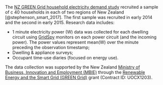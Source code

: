 The [NZ GREEN Grid household electricity demand study](https://cfsotago.github.io/GREENGridData/) recruited a sample of c 40 households in each of two regions of New Zealand [@stephenson_smart_2017]. The first sample was recruited in early 2014 and the second in early 2015. Research data includes:

  * 1 minute electricity power (W) data was collected for each dwelling circuit using [GridSpy](https://gridspy.com/) monitors on each power circuit (and the incoming power). The power values represent mean(W) over the minute preceding the observation timestamp;
  * Dwelling & appliance surveys;
  * Occupant time-use diaries (focused on energy use).

The data collection was supported by the New Zealand [Ministry of Business, Innovation and Employment (MBIE)](http://www.mbie.govt.nz/) through the [Renewable Energy and the Smart Grid (GREEN Grid)](https://www.otago.ac.nz/centre-sustainability/research/energy/otago050285.html) grant (Contract ID: UOCX1203).
